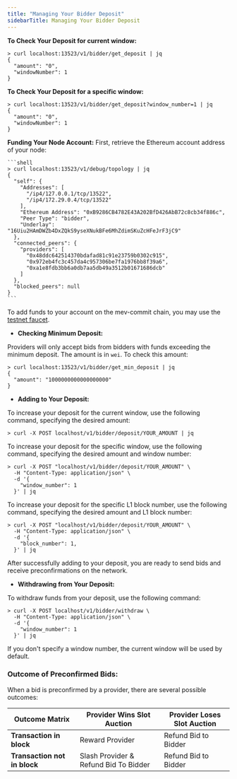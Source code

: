 ```yaml
---
title: "Managing Your Bidder Deposit"
sidebarTitle: Managing Your Bidder Deposit
---
```


**To Check Your Deposit for current window:**

  ```shell
  > curl localhost:13523/v1/bidder/get_deposit | jq
  {
    "amount": "0",
    "windowNumber": 1
  }
  ```

**To Check Your Deposit for a specific window:**

  ```shell
  > curl localhost:13523/v1/bidder/get_deposit?window_number=1 | jq
  {
    "amount": "0",
    "windowNumber": 1
  }
  ```

**Funding Your Node Account:**
  First, retrieve the Ethereum account address of your node:

    ```shell
    > curl localhost:13523/v1/debug/topology | jq
    {
      "self": {
        "Addresses": [
          "/ip4/127.0.0.1/tcp/13522",
          "/ip4/172.29.0.4/tcp/13522"
        ],
        "Ethereum Address": "0xB9286CB4782E43A202BfD426AbB72c8cb34f886c",
        "Peer Type": "bidder",
        "Underlay": "16Uiu2HAmDWZb4DxZQkS9yseXNukBFe6MhZdimSKuZcHFeJrF3jC9"
      },
      "connected_peers": {
        "providers": [
          "0x48ddc642514370bdafad81c91e23759b0302c915",
          "0x972eb4fc3c457da4c957306be7fa1976bb8f39a6",
          "0xa1e8fdb3bb6a0db7aa5db49a3512b01671686dcb"
        ]
      },
      "blocked_peers": null
    }
    ```

To add funds to your account on the mev-commit chain, you may use the [testnet faucet](http://faucet.testnet.mev-commit.xyz/). 


- **Checking Minimum Deposit:**

Providers will only accept bids from bidders with funds exceeding the minimum deposit. The amount is in `wei`. To check this amount:

```shell
> curl localhost:13523/v1/bidder/get_min_deposit | jq
{
  "amount": "1000000000000000000"
}
```

- **Adding to Your Deposit:**

To increase your deposit for the current window, use the following command, specifying the desired amount:

```shell
> curl -X POST localhost/v1/bidder/deposit/YOUR_AMOUNT | jq
```

To increase your deposit for the specific window, use the following command, specifying the desired amount and window number:

```shell
> curl -X POST "localhost/v1/bidder/deposit/YOUR_AMOUNT" \
  -H "Content-Type: application/json" \
  -d '{
    "window_number": 1
  }' | jq
```

To increase your deposit for the specific L1 block number, use the following command, specifying the desired amount and L1 block number:

```shell
> curl -X POST "localhost/v1/bidder/deposit/YOUR_AMOUNT" \
  -H "Content-Type: application/json" \
  -d '{
    "block_number": 1,
  }' | jq
```
After successfully adding to your deposit, you are ready to send bids and receive preconfirmations on the network.

- **Withdrawing from Your Deposit:**

To withdraw funds from your deposit, use the following command:

```shell
> curl -X POST localhost/v1/bidder/withdraw \
  -H "Content-Type: application/json" \
  -d '{
    "window_number": 1
  }' | jq
```
If you don't specify a window number, the current window will be used by default.

### Outcome of Preconfirmed Bids:
When a bid is preconfirmed by a provider, there are several possible outcomes:

| Outcome Matrix | Provider Wins Slot Auction| Provider Loses Slot Auction |
| --------------------- | --------------| --------|
| **Transaction in block**                   | Reward Provider          | Refund Bid to Bidder  |
| **Transaction not in block**                 | Slash Provider & Refund Bid To Bidder           | Refund Bid to Bidder  |
